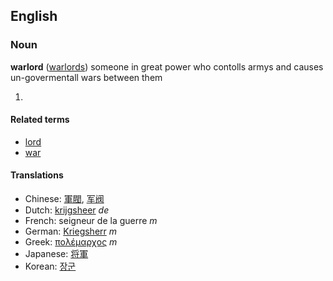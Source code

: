 ==English==
===Noun===
'''warlord''' ([[warlords]])
someone in great power who contolls armys and causes un-govermentall wars between them
# {{stub}}

====Related terms====
*[[lord]]
*[[war]]

====Translations====
*Chinese: [[軍閥]], [[军阀]]
*Dutch: [[krijgsheer]] ''de''
*French: seigneur de la guerre ''m''
*German: [[Kriegsherr]] ''m''
*Greek: [[πολέμαρχος]] ''m''
*Japanese: [[将軍]]
*Korean: [[장군]]